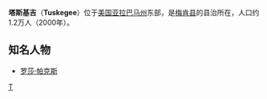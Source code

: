 {{noteTA
|T=zh-hans:塔斯基吉 (亚拉巴马州); zh-hant:塔斯基吉 (阿拉巴馬州);
}}
{{Infobox settlement
|name                     = 塔斯基吉
|official_name            = Tuskegee
|settlement_type          = [[市|市]]
|nickname                 = Thou Pride of the Swift Growing South
|website                  = http://www.tuskegeealabama.gov/
|image_skyline            = Tuskegee3.JPG
|imagesize                =
|image_caption            = 1987年11月17日，位于塔斯基杰的梅肯县法院大楼被列入美国[[国家史迹名录|国家史迹名录]]
|image_map                = Macon_County_Alabama_Incorporated_and_Unincorporated_areas_Tuskegee_Highlighted.svg
|mapsize                  = 250px
|map_caption              = 塔斯基吉在[[梅肯县_(亚拉巴马州)|梅肯县]]和[[阿拉巴马州|阿拉巴马州]]的位置
|image_map1               =
|mapsize1                 =
|map_caption1             =
|coordinates_region       = US-AL
|subdivision_type         = 国家
|subdivision_type1        = [[美国州份|州]]
|subdivision_type2        = [[县_(美国)|县]]
|subdivision_name         = {{nowrap|{{flag|United States of America}}}}
|subdivision_name1        = {{flag|Alabama}}
|subdivision_name2        = [[梅肯县_(亚拉巴马州)|梅肯县]]
|pushpin_map = USA
|pushoin_map_caption= 塔斯基吉在[[美國|美國]]的位置
|government_type          =
|leader_title             = [[市长|市长]]
|leader_name              = [[约翰尼·福特|约翰尼·福特]]
|population_as_of         = 2005
|population_total         = 11590
|population_Metro         = 22810
|timezone                 = [[北美中部时区|中部时间]]
|utc_offset               = -6
|timezone_DST             = [[北美中部时区|中部夏令时间]]
|utc_offset_DST           = -5
|established_date         =
|area_magnitude           =
|area_total_km2           = 40.7
|area_land_km2            = 40.1
|area_water_km2           = 0.6
|area_total_sq_mi         = 15.7
|area_land_sq_mi          = 15.5
|area_water_sq_mi         = 0.2
|elevation_m              = 141
|elevation_ft             = 463
|latd = 32 |latm = 25 |lats = 53 |latNS = N
|longd = 85 |longm = 42 |longs = 24 |longEW = W
|postal_code_type         = [[美国邮政编码|邮政编码]]
|postal_code              = 36083，36087，36088
|area_code                = 334
|blank_name               = [[联邦资料处理标准|FIPS代码]]
|blank_info               = 01-77304
|blank1_name              = [[地名信息系统|GNIS代码]]
|blank1_info              = 0128211
|footnotes                =
}}
'''塔斯基吉'''（'''Tuskegee'''）位于[[美国|美国]][[亚拉巴马州|亚拉巴马州]]东部，是[[梅肯县_(亚拉巴马州)|梅肯县]]的县治所在，人口约1.2万人（2000年）。

==知名人物==
*[[罗莎·帕克斯|罗莎·帕克斯]]

{{Authority control}}
{{Alabama-stub}}
{{梅肯縣 (阿拉巴馬州)}}
[[Category:亚拉巴马州城市|T]]